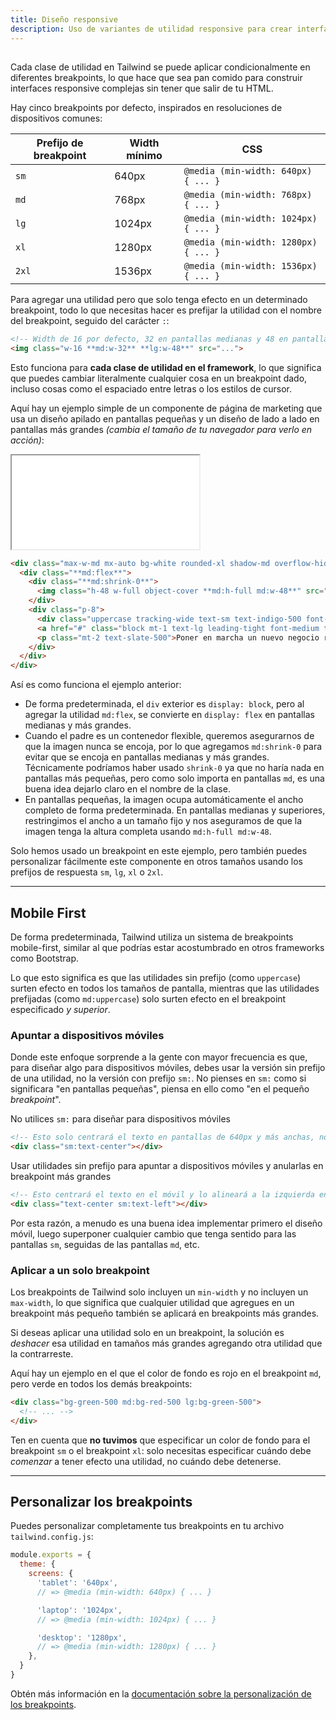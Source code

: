 ```yaml
---
title: Diseño responsive
description: Uso de variantes de utilidad responsive para crear interfaces de usuario adaptables.
---
```



## <Heading hidden>Visión general</Heading>

Cada clase de utilidad en Tailwind se puede aplicar condicionalmente en diferentes breakpoints, lo que hace que sea pan comido para construir interfaces responsive complejas sin tener que salir de tu HTML.

Hay cinco breakpoints por defecto, inspirados en resoluciones de dispositivos comunes:

| Prefijo de breakpoint | Width mínimo | CSS |
| --- | --- | --- |
| `sm` | 640px | `@media (min-width: 640px) { ... }` |
| `md` | 768px | `@media (min-width: 768px) { ... }` |
| `lg` | 1024px | `@media (min-width: 1024px) { ... }` |
| `xl` | 1280px | `@media (min-width: 1280px) { ... }` |
| `2xl` | 1536px | `@media (min-width: 1536px) { ... }` |

Para agregar una utilidad pero que solo tenga efecto en un determinado breakpoint, todo lo que necesitas hacer es prefijar la utilidad con el nombre del breakpoint, seguido del carácter `:`:

```html
<!-- Width de 16 por defecto, 32 en pantallas medianas y 48 en pantallas grandes -->
<img class="w-16 **md:w-32** **lg:w-48**" src="...">
```

Esto funciona para **cada clase de utilidad en el framework**, lo que significa que puedes cambiar literalmente cualquier cosa en un breakpoint dado, incluso cosas como el espaciado entre letras o los estilos de cursor.

Aquí hay un ejemplo simple de un componente de página de marketing que usa un diseño apilado en pantallas pequeñas y un diseño de lado a lado en pantallas más grandes *(cambia el tamaño de tu navegador para verlo en acción)*:

<Example resizable p="none">
  <iframe class="w-full h-[496px] pointer-events-none" src="/examples/responsive-design-demo"></iframe>
</Example>

```html
<div class="max-w-md mx-auto bg-white rounded-xl shadow-md overflow-hidden **md:max-w-2xl**">
  <div class="**md:flex**">
    <div class="**md:shrink-0**">
      <img class="h-48 w-full object-cover **md:h-full md:w-48**" src="/img/store.jpg" alt="Man looking at item at a store">
    </div>
    <div class="p-8">
      <div class="uppercase tracking-wide text-sm text-indigo-500 font-semibold">Caso de estudio</div>
      <a href="#" class="block mt-1 text-lg leading-tight font-medium text-black hover:underline">Encontrar clientes para tu nuevo negocio</a>
      <p class="mt-2 text-slate-500">Poner en marcha un nuevo negocio requiere mucho trabajo. Aquí hay cinco ideas que puedes utilizar para encontrar tus primeros clientes.</p>
    </div>
  </div>
</div>
```

Así es como funciona el ejemplo anterior:

- De forma predeterminada, el `div` exterior es `display: block`, pero al agregar la utilidad `md:flex`, se convierte en `display: flex` en pantallas medianas y más grandes.
- Cuando el padre es un contenedor flexible, queremos asegurarnos de que la imagen nunca se encoja, por lo que agregamos `md:shrink-0` para evitar que se encoja en pantallas medianas y más grandes. Técnicamente podríamos haber usado `shrink-0` ya que no haría nada en pantallas más pequeñas, pero como solo importa en pantallas `md`, es una buena idea dejarlo claro en el nombre de la clase.
- En pantallas pequeñas, la imagen ocupa automáticamente el ancho completo de forma predeterminada. En pantallas medianas y superiores, restringimos el ancho a un tamaño fijo y nos aseguramos de que la imagen tenga la altura completa usando `md:h-full md:w-48`.

Solo hemos usado un breakpoint en este ejemplo, pero también puedes personalizar fácilmente este componente en otros tamaños usando los prefijos de respuesta `sm`, `lg`, `xl` o `2xl`.

---

## Mobile First

De forma predeterminada, Tailwind utiliza un sistema de breakpoints mobile-first, similar al que podrías estar acostumbrado en otros frameworks como Bootstrap.

Lo que esto significa es que las utilidades sin prefijo (como `uppercase`) surten efecto en todos los tamaños de pantalla, mientras que las utilidades prefijadas (como `md:uppercase`) solo surten efecto en el breakpoint especificado *y superior*.

### Apuntar a dispositivos móviles

Donde este enfoque sorprende a la gente con mayor frecuencia es que, para diseñar algo para dispositivos móviles, debes usar la versión sin prefijo de una utilidad, no la versión con prefijo `sm:`. No pienses en `sm:` como si significara "en pantallas pequeñas", piensa en ello como "en el pequeño *breakpoint*".

<TipBad>No utilices <code className="text-sm font-bold text-slate-800">sm:</code> para diseñar para dispositivos móviles</TipBad>

```html
<!-- Esto solo centrará el texto en pantallas de 640px y más anchas, no en pantallas pequeñas -->
<div class="sm:text-center"></div>
```

<TipGood>Usar utilidades sin prefijo para apuntar a dispositivos móviles y anularlas en breakpoint más grandes</TipGood>

```html
<!-- Esto centrará el texto en el móvil y lo alineará a la izquierda en pantallas de 640px y más anchas. -->
<div class="text-center sm:text-left"></div>
```

Por esta razón, a menudo es una buena idea implementar primero el diseño móvil, luego superponer cualquier cambio que tenga sentido para las pantallas `sm`, seguidas de las pantallas `md`, etc.

### Aplicar a un solo breakpoint

Los breakpoints de Tailwind solo incluyen un `min-width` y no incluyen un `max-width`, lo que significa que cualquier utilidad que agregues en un breakpoint más pequeño también se aplicará en breakpoints más grandes.

Si deseas aplicar una utilidad solo en un breakpoint, la solución es *deshacer* esa utilidad en tamaños más grandes agregando otra utilidad que la contrarreste.

Aquí hay un ejemplo en el que el color de fondo es rojo en el breakpoint `md`, pero verde en todos los demás breakpoints:

```html
<div class="bg-green-500 md:bg-red-500 lg:bg-green-500">
  <!-- ... -->
</div>
```

Ten en cuenta que **no tuvimos** que especificar un color de fondo para el breakpoint `sm` o el breakpoint `xl`: solo necesitas especificar cuándo debe *comenzar* a tener efecto una utilidad, no cuándo debe detenerse.

---

## Personalizar los breakpoints

Puedes personalizar completamente tus breakpoints en tu archivo `tailwind.config.js`:

```js tailwind.config.js
module.exports = {
  theme: {
    screens: {
      'tablet': '640px',
      // => @media (min-width: 640px) { ... }

      'laptop': '1024px',
      // => @media (min-width: 1024px) { ... }

      'desktop': '1280px',
      // => @media (min-width: 1280px) { ... }
    },
  }
}
```

Obtén más información en la [documentación sobre la personalización de los breakpoints](/docs/breakpoints).
